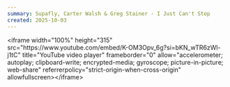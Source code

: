 ```yaml
---
summary: Supafly, Carter Walsh & Greg Stainer - I Just Can't Stop
created: 2025-10-03
---
```

\<iframe width="100%" height="315" src="https\://www\.youtube.com/embed/K-OM3Opv\_6g?si=bKN\_wTR6zWl-j1tC" title="YouTube video player" frameborder="0" allow="accelerometer; autoplay; clipboard-write; encrypted-media; gyroscope; picture-in-picture; web-share" referrerpolicy="strict-origin-when-cross-origin" allowfullscreen>\</iframe>
